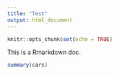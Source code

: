 ```yaml
---
title: "Test"
output: html_document
---
```


```r
knitr::opts_chunk$set(echo = TRUE)
```

This is a Rmarkdown doc. 

```r
summary(cars)
```

